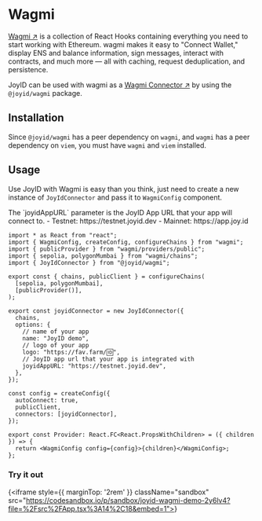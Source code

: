 # Wagmi

[Wagmi ↗](https://wagmi.sh/) is a collection of React Hooks containing everything you need to start working with Ethereum. wagmi makes it easy to "Connect Wallet," display ENS and balance information, sign messages, interact with contracts, and much more — all with caching, request deduplication, and persistence.

JoyID can be used with wagmi as a [Wagmi Connector ↗](https://wagmi.sh/core/config#connectors-optional) by using the `@joyid/wagmi` package.

## Installation

Since `@joyid/wagmi` has a peer dependency on `wagmi`, and `wagmi` has a peer dependency on `viem`, you must have `wagmi` and `viem` installed.


<PackageManagerTabs command="install @joyid/wagmi@0.1.0 wagmi@1 viem@1" />


## Usage

Use JoyID with Wagmi is easy than you think, just need to create a new instance of `JoyIdConnector` and pass it to `WagmiConfig` component.


<Callout type="info">
The `joyidAppURL` parameter is the JoyID App URL that your app will connect to.
  - Testnet: https://testnet.joyid.dev
  - Mainnet: https://app.joy.id
</Callout>

```tsx filename="provider.tsx" /JoyIdConnector/
import * as React from "react";
import { WagmiConfig, createConfig, configureChains } from "wagmi";
import { publicProvider } from "wagmi/providers/public";
import { sepolia, polygonMumbai } from "wagmi/chains";
import { JoyIdConnector } from "@joyid/wagmi";

export const { chains, publicClient } = configureChains(
  [sepolia, polygonMumbai],
  [publicProvider()],
);

export const joyidConnector = new JoyIdConnector({
  chains,
  options: {
    // name of your app
    name: "JoyID demo",
    // logo of your app
    logo: "https://fav.farm/🆔",
    // JoyID app url that your app is integrated with
    joyidAppURL: "https://testnet.joyid.dev",
  },
});

const config = createConfig({
  autoConnect: true,
  publicClient,
  connectors: [joyidConnector],
});

export const Provider: React.FC<React.PropsWithChildren> = ({ children }) => {
  return <WagmiConfig config={config}>{children}</WagmiConfig>;
};
```


### Try it out

{<iframe style={{ marginTop: '2rem' }} className="sandbox" src="https://codesandbox.io/p/sandbox/joyid-wagmi-demo-2y6lv4?file=%2Fsrc%2FApp.tsx%3A14%2C18&embed=1"></iframe>}
